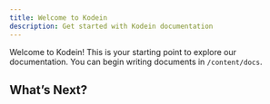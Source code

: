 ```yaml
---
title: Welcome to Kodein
description: Get started with Kodein documentation
---
```


Welcome to Kodein! This is your starting point to explore our documentation. You can begin writing documents in `/content/docs`.

## What’s Next?

<Cards>
  <Card title="Learn more about Kodein" href="https://kodeintekno.com" />
  <Card title="Explore Kodein Docs" href="https://docs.kodeintekno.com" />
</Cards>
